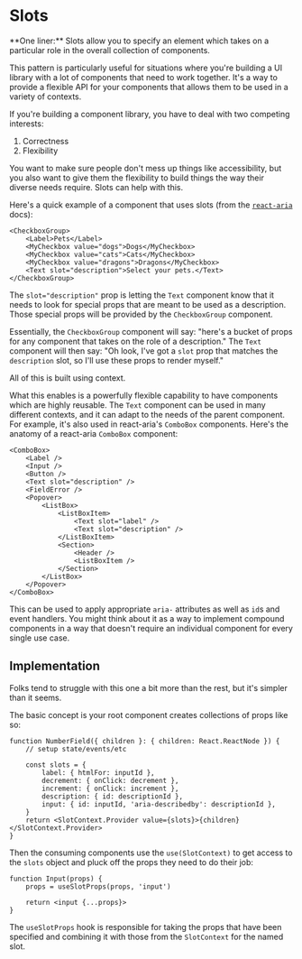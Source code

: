 # Slots

<callout-success>
	**One liner:** Slots allow you to specify an element which takes on a
	particular role in the overall collection of components.
</callout-success>

This pattern is particularly useful for situations where you're building a UI
library with a lot of components that need to work together. It's a way to
provide a flexible API for your components that allows them to be used in a
variety of contexts.

If you're building a component library, you have to deal with two competing
interests:

1. Correctness
2. Flexibility

You want to make sure people don't mess up things like accessibility, but you
also want to give them the flexibility to build things the way their diverse
needs require. Slots can help with this.

Here's a quick example of a component that uses slots (from the
[`react-aria`](https://react-spectrum.adobe.com/react-aria/index.html) docs):

```tsx
<CheckboxGroup>
	<Label>Pets</Label>
	<MyCheckbox value="dogs">Dogs</MyCheckbox>
	<MyCheckbox value="cats">Cats</MyCheckbox>
	<MyCheckbox value="dragons">Dragons</MyCheckbox>
	<Text slot="description">Select your pets.</Text>
</CheckboxGroup>
```

The `slot="description"` prop is letting the `Text` component know that it needs
to look for special props that are meant to be used as a description. Those
special props will be provided by the `CheckboxGroup` component.

Essentially, the `CheckboxGroup` component will say: "here's a bucket of props
for any component that takes on the role of a description." The `Text` component
will then say: "Oh look, I've got a `slot` prop that matches the `description`
slot, so I'll use these props to render myself."

All of this is built using context.

What this enables is a powerfully flexible capability to have components which
are highly reusable. The `Text` component can be used in many different
contexts, and it can adapt to the needs of the parent component. For example,
it's also used in react-aria's `ComboBox` components. Here's the anatomy of a
react-aria `ComboBox` component:

```tsx lines=5,10,11
<ComboBox>
	<Label />
	<Input />
	<Button />
	<Text slot="description" />
	<FieldError />
	<Popover>
		<ListBox>
			<ListBoxItem>
				<Text slot="label" />
				<Text slot="description" />
			</ListBoxItem>
			<Section>
				<Header />
				<ListBoxItem />
			</Section>
		</ListBox>
	</Popover>
</ComboBox>
```

This can be used to apply appropriate `aria-` attributes as well as `id`s and
event handlers. You might think about it as a way to implement compound
components in a way that doesn't require an individual component for every
single use case.

## Implementation

Folks tend to struggle with this one a bit more than the rest, but it's simpler
than it seems.

The basic concept is your root component creates collections of props like so:

```tsx
function NumberField({ children }: { children: React.ReactNode }) {
	// setup state/events/etc

	const slots = {
		label: { htmlFor: inputId },
		decrement: { onClick: decrement },
		increment: { onClick: increment },
		description: { id: descriptionId },
		input: { id: inputId, 'aria-describedby': descriptionId },
	}
	return <SlotContext.Provider value={slots}>{children}</SlotContext.Provider>
}
```

Then the consuming components use the `use(SlotContext)` to get access to the
`slots` object and pluck off the props they need to do their job:

```tsx
function Input(props) {
	props = useSlotProps(props, 'input')

	return <input {...props}>
}
```

The `useSlotProps` hook is responsible for taking the props that have been
specified and combining it with those from the `SlotContext` for the named slot.
